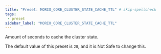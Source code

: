 ```yaml
---
title: "Preset: MORIO_CORE_CLUSTER_STATE_CACHE_TTL" # skip-spellcheck
tags:
 - preset
sidebar_label: "MORIO_CORE_CLUSTER_STATE_CACHE_TTL"
---
```


Amount of seconds to cache the cluster state.

<Note>

The default value of this preset is `20`, and it is <Label style="danger">Not Safe</Label> to change this.

</Note>
